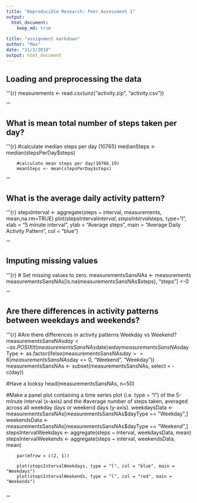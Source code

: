 ```yaml
---
title: "Reproducible Research: Peer Assessment 1"
output: 
  html_document:
    keep_md: true
    
title: "assignment markdown"
author: "Max"
date: "11/2/2018"
output: html_document
---
```



## Loading and preprocessing the data
'''{r}
  measurements <- read.csv(unz("activity.zip", "activity.csv"))


'''


## What is mean total number of steps taken per day?

'''{r}
      #calculate median steps per day (10765)
        medianSteps <- median(stepsPerDay$steps)
        
        #calculate mean steps per day(10766.19)
        meanSteps <- mean(stepsPerDay$steps)

'''

## What is the average daily activity pattern?
'''{r}
   stepsInterval <- aggregate(steps ~ interval, measurements, mean,na.rm=TRUE)
        plot(stepsInterval$interval, stepsInterval$steps, type="l", xlab = "5 minute interval", ylab = "Average steps", main = "Average Daily Activity Pattern", col = "blue")

'''


## Imputing missing values

'''{r}
# Set missing values to zero.
        measurementsSansNAs <- measurements
        measurementsSansNAs[is.na(measurementsSansNAs$steps), "steps"] <-0

'''

## Are there differences in activity patterns between weekdays and weekends?
'''{r}
#Are there differences in activity patterns Weekday vs Weekend?
        measurementsSansNAs$day <- as.POSIXlt(measurementsSansNAs$date)$wday
        measurementsSansNAs$dayType <- as.factor(ifelse(measurementsSansNAs$day == 6 | measurementsSansNAs$day == 0, "Weekend", "Weekday"))
        measurementsSansNAs <- subset(measurementsSansNAs, select = -c(day))

#Have a looksy
        head(measurementsSansNAs, n=50)

#Make a panel plot containing a time series plot (i.e. type = "l") of the 5-minute interval (x-axis) and the 
#average number of steps taken, averaged across all weekday days or weekend days (y-axis).
        weekdaysData <- measurementsSansNAs[measurementsSansNAs$dayType == "Weekday",]
        weekendsData <- measurementsSansNAs[measurementsSansNAs$dayType == "Weekend",]
        stepsIntervalWeekdays <- aggregate(steps ~ interval, weekdaysData, mean)
        stepsIntervalWeekends <- aggregate(steps ~ interval, weekendsData, mean)
        
        par(mfrow = c(2, 1))
        
        plot(stepsIntervalWeekdays, type = "l", col = "blue", main = "Weekdays")
        plot(stepsIntervalWeekends, type = "l", col = "red", main = "Weekends")
        

'''